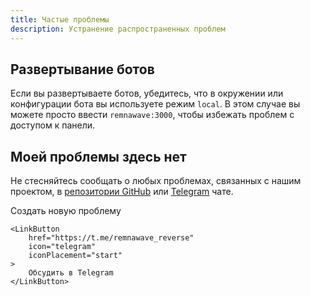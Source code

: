 ```yaml
---
title: Частые проблемы
description: Устранение распространенных проблем
---
```



## Развертывание ботов

Если вы развертываете ботов, убедитесь, что в окружении или конфигурации бота вы используете режим `local`. В этом случае вы можете просто ввести `remnawave:3000`, чтобы избежать проблем с доступом к панели.

## Моей проблемы здесь нет

Не стесняйтесь сообщать о любых проблемах, связанных с нашим проектом, в [репозитории GitHub](https://github.com/eGamesAPI/remnawave-reverse-proxy/issues) или [Telegram](https://t.me/remnawave_reverse) чате.

<div style={{ display: 'flex', flexDirection: 'row', justifyContent: 'center', gap: '1rem' }}>
    <LinkButton
        href="https://github.com/eGamesAPI/remnawave-reverse-proxy/issues/new/choose"
        icon="add-document"
        iconPlacement="start"
    >
        Создать новую проблему
    </LinkButton>
    
    <LinkButton
        href="https://t.me/remnawave_reverse"
        icon="telegram"
        iconPlacement="start"
    >
        Обсудить в Telegram
    </LinkButton>
</div>
